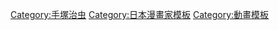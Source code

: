 [[Category:手塚治虫|Category:手塚治虫]]
[[Category:日本漫畫家模板|Category:日本漫畫家模板]]
[[Category:動畫模板|Category:動畫模板]]